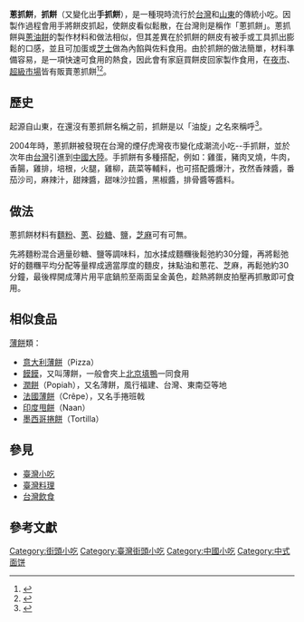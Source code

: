 '''蔥抓餅'''，'''抓餅'''（又變化出'''手抓餅'''），是一種現時流行於[[台灣|台灣]]和[[山東省|山東]]的傳統小吃。因製作過程會用手將餅皮抓起，使餅皮看似鬆散，在台灣則是稱作「蔥抓餅」。蔥抓餅與[[蔥油餅|蔥油餅]]的製作材料和做法相似，但其差異在於抓餅的餅皮有被手或工具抓出膨鬆的口感，並且可加蛋或[[芝士|芝士]]做為內餡與佐料食用。由於抓餅的做法簡單，材料準備容易，是一項快速可食用的熱食，因此會有家庭買餅皮回家製作食用，在[[夜市|夜市]]、[[超級市場|超級市場]]皆有販賣蔥抓餅<ref>{{Cite web |url=http://hk.on.cc/cn/bkn/cnt/news/20180704/bkncn-20180704000032164-0704_05011_001.html |title=大連美團外賣店被揭爛腳踩米線顧客︰太惡心！ on.cc東網-2018年7月3日 |accessdate=2018年7月8日 |archive-date=2018年7月3日 |archive-url=https://web.archive.org/web/20180703225032/http://hk.on.cc/cn/bkn/cnt/news/20180704/bkncn-20180704000032164-0704_05011_001.html |dead-url=no }}</ref><ref>{{Cite web |url=https://www.hk01.com/%E9%A3%B2%E9%A3%9F/158930/%E5%B9%B4%E5%AE%B5-%E7%B6%AD%E5%9C%92%E8%8A%B1%E5%B8%82-%E5%92%8C%E7%89%9B-%E5%8D%B3%E7%82%92%E9%B9%B9%E8%9B%8B%E9%AD%9A%E7%9A%AE-%E7%B4%AB%E8%96%AF%E6%89%8B%E6%8A%93%E9%A4%85-%E5%A4%A7%E5%BB%9A%E4%B9%9F%E7%8D%BB%E6%8A%80 |title=存档副本 |accessdate=2018年7月8日 |archive-date=2018年7月8日 |archive-url=https://web.archive.org/web/20180708192015/https://www.hk01.com/%E9%A3%B2%E9%A3%9F/158930/%E5%B9%B4%E5%AE%B5-%E7%B6%AD%E5%9C%92%E8%8A%B1%E5%B8%82-%E5%92%8C%E7%89%9B-%E5%8D%B3%E7%82%92%E9%B9%B9%E8%9B%8B%E9%AD%9A%E7%9A%AE-%E7%B4%AB%E8%96%AF%E6%89%8B%E6%8A%93%E9%A4%85-%E5%A4%A7%E5%BB%9A%E4%B9%9F%E7%8D%BB%E6%8A%80 |dead-url=no }}</ref>。

==歷史==
起源自山東，在還沒有蔥抓餅名稱之前，抓餅是以「油旋」之名來稱呼<ref>{{Cite web |url=http://www.sohu.com/a/238659720_109957 |title=山东美食记：油旋和甜沫，就是济南府小吃的一对门神 搜狐-2018年6月30日 |accessdate=2018年7月8日 |archive-date=2018年7月8日 |archive-url=https://web.archive.org/web/20180708220727/http://www.sohu.com/a/238659720_109957 |dead-url=no }}</ref>。

2004年時，蔥抓餅被發現在台灣的煙仔虎灣夜市變化成潮流小吃--手抓餅，並於次年由[[臺灣|台灣]]引進到[[中國大陸|中國大陸]]。手抓餅有多種搭配，例如：雞蛋，豬肉叉燒，牛肉，香腸，雞排，培根，火腿，雞柳，蔬菜等輔料，也可搭配醬爆汁，孜然香辣醬，番茄沙司，麻辣汁，甜辣醬，甜味沙拉醬，黑椒醬，排骨醬等醬料。

==做法==   
蔥抓餅材料有[[麵粉|麵粉]]、[[蔥|蔥]]、[[砂糖|砂糖]]、[[食盐|鹽]]，[[芝麻|芝麻]]可有可無。

先將麵粉混合適量砂糖、鹽等調味料，加水揉成麵糰後鬆弛約30分鐘，再將鬆弛好的麵糰平均分配等量桿成適當厚度的麵皮，抹點油和蔥花、芝麻，再鬆弛約30分鐘，最後桿開成薄片用平底鍋煎至兩面呈金黃色，趁熱將餅皮拍壓再抓散即可食用。   

==相似食品==
[[薄餅|薄餅]]類：
*[[意大利薄餅|意大利薄餅]]（Pizza）
*[[饃饃|饃饃]]，又叫薄餅，一般會夾上[[北京填鴨|北京填鴨]]一同食用
*[[潤餅|潤餅]]（Popiah），又名薄餅，風行福建、台灣、東南亞等地
*[[法國薄餅|法國薄餅]]（Crêpe），又名手捲班戟
*[[印度甩餅|印度甩餅]]（Naan）
*[[墨西哥捲餅|墨西哥捲餅]]（Tortilla）

==參見==
* [[臺灣小吃|臺灣小吃]]
* [[臺灣料理|臺灣料理]]
* [[台灣飲食|台灣飲食]]

== 參考文獻 ==
{{reflist}}

[[Category:街頭小吃|Category:街頭小吃]]
[[Category:臺灣街頭小吃|Category:臺灣街頭小吃]]
[[Category:中國小吃|Category:中國小吃]]
[[Category:中式面饼|Category:中式面饼]]